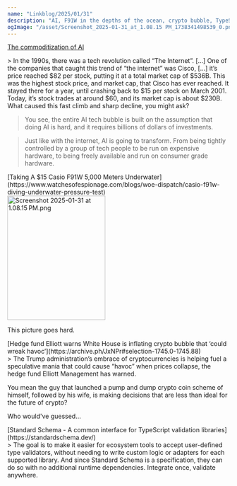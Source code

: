 ```yaml
---
name: "Linkblog/2025/01/31"
description: "AI, F91W in the depths of the ocean, crypto bubble, TypeScript."
ogImage: "/asset/Screenshot_2025-01-31_at_1.08.15 PM_1738341498539_0.png"
---
```


[The commoditization of AI](https://yieldcode.blog/post/the-commoditization-of-ai/)

<div class="ml-[calc(1*1rem)] mb-8">
> In the 1990s, there was a tech revolution called “The Internet”. [...] One of the companies that caught this trend of “the internet” was Cisco, [...] it’s price reached $82 per stock, putting it at a total market cap of $536B. This was the highest stock price, and market cap, that Cisco has ever reached. It stayed there for a year, until crashing back to $15 per stock on March 2001. Today, it’s stock trades at around $60, and its market cap is about $230B. What caused this fast climb and sharp decline, you might ask?

> You see, the entire AI tech bubble is built on the assumption that doing AI is hard, and it requires billions of dollars of investments.

> Just like with the internet, AI is going to transform. From being tightly controlled by a group of tech people to be run on expensive hardware, to being freely available and run on consumer grade hardware.

</div>
[Taking A $15 Casio F91W 5,000 Meters Underwater](https://www.watchesofespionage.com/blogs/woe-dispatch/casio-f91w-diving-underwater-pressure-test)

<div class="ml-[calc(1*1rem)] mb-8">
<img src='/asset/Screenshot_2025-01-31_at_1.08.15 PM_1738341498539_0.png' alt='Screenshot 2025-01-31 at 1.08.15 PM.png' height='281' width='222' />

This picture goes hard.

</div>
[Hedge fund Elliott warns White House is inflating crypto bubble that ‘could wreak havoc’](https://archive.ph/JxNPr#selection-1745.0-1745.88)

<div class="ml-[calc(1*1rem)] mb-8">
> The Trump administration’s embrace of cryptocurrencies is helping fuel a speculative mania that could cause “havoc” when prices collapse, the hedge fund Elliott Management has warned.

You mean the guy that launched a pump and dump crypto coin scheme of himself, followed by his wife, is making decisions that are less than ideal for the future of crypto?

Who would've guessed...

</div>
[Standard Schema - A common interface for TypeScript validation libraries](https://standardschema.dev/)

<div class="ml-[calc(1*1rem)] mb-8">
> The goal is to make it easier for ecosystem tools to accept user-defined type validators, without needing to write custom logic or adapters for each supported library. And since Standard Schema is a specification, they can do so with no additional runtime dependencies. Integrate once, validate anywhere.

</div>
